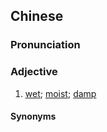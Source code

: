 {{also|湿趿趿}}
==Chinese==
{{zh-forms|s=湿趿趿|t2=溼趿趿}}

===Pronunciation===
{{zh-pron
|c=sap1 tet6 tet6,sap1 det6 det6
|cat=a
}}

===Adjective===
{{zh-adj}}

# {{lb|zh|Cantonese}} [[wet]]; [[moist]]; [[damp]]

====Synonyms====
{{zh-dial|濕乎乎}}